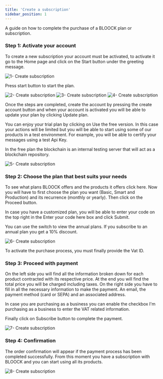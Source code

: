 ```yaml
---
title: 'Create a subscription'
sidebar_position: 1
---
```


A guide on how to complete the purchase of a BLOOCK plan or subscription.

### Step 1: Activate your account

To create a new subscription your account must be activated, to activate it go to the Home page and click on the Start button under the greeting message.

![1- Create subscription](/static/docs/guides/billing/create-subscription/1-create-subscription.png)

Press start button to start the plan.

![2- Create subscription](/static/docs/guides/billing/create-subscription/2-create-subscription.png)
![3- Create subscription](/static/docs/guides/billing/create-subscription/3-create-subscription.png)
![4- Create subscription](/static/docs/guides/billing/create-subscription/4-create-subscription.png)

Once the steps are completed, create the account by pressing the create account button and when your account is activated you will be able to update your plan by clicking Update plan.

You can enjoy your trial plan by clicking on Use the free version. In this case your actions will be limited but you will be able to start using some of our products in a test environment. For example, you will be able to certify your messages using a test Api Key.

In the free plan the blockchain is an internal testing server that will act as a blockchain repository.

![5- Create subscription](/static/docs/guides/billing/create-subscription/5-create-subscription.png)

### Step 2: Choose the plan that best suits your needs

To see what plans BLOOCK offers and the products it offers click here.
Now you will have to first choose the plan you want (Basic, Smart and Production) and its recurrence (monthly or yearly). Then click on the Proceed button.

In case you have a customized plan, you will be able to enter your code on the top right in the Enter your code here box and click Submit.

You can use the switch to view the annual plans. If you subscribe to an annual plan you get a 10% discount.

![6- Create subscription](/static/docs/guides/billing/create-subscription/6-create-subscription.png)

To activate the purchase process, you must finally provide the Vat ID.

### Step 3: Proceed with payment

On the left side you will find all the information broken down for each product contracted with its respective price. At the end you will find the total price you will be charged including taxes.
On the right side you have to fill in all the necessary information to make the payment. An email, the payment method (card or SEPA) and an associated address.

In case you are purchasing as a business you can enable the checkbox I'm purchasing as a business to enter the VAT related information.

Finally click on Subscribe button to complete the payment.

![7- Create subscription](/static/docs/guides/billing/create-subscription/7-create-subscription.png)

### Step 4: Confirmation

The order confirmation will appear if the payment process has been completed successfully. From this moment you have a subscription with BLOOCK and you can start using all its products.

![8- Create subscription](/static/docs/guides/billing/create-subscription/8-create-subscription.png)
